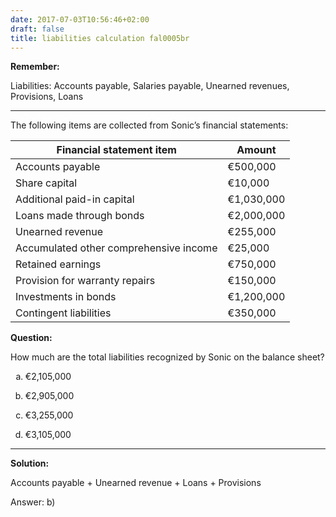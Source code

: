 ```yaml
---
date: 2017-07-03T10:56:46+02:00
draft: false
title: liabilities calculation fal0005br
---
```


**Remember:**

Liabilities: Accounts payable, Salaries payable, Unearned revenues, Provisions, Loans

***

The following items are collected from Sonic’s financial statements:

Financial statement item | Amount
------------------------ | -------
Accounts payable | &euro;500,000             
Share capital    | &euro;10,000
Additional paid-in capital | &euro;1,030,000 
Loans made through bonds | &euro;2,000,000
Unearned revenue | &euro;255,000             
Accumulated other comprehensive income | &euro;25,000
Retained earnings | &euro;750,000            
Provision for warranty repairs | &euro;150,000  
Investments in bonds | &euro;1,200,000       
Contingent liabilities | &euro;350,000

**Question:**

How much are the total liabilities recognized by Sonic on the balance sheet?

a) &euro;2,105,000

b) &euro;2,905,000

c) &euro;3,255,000

d) &euro;3,105,000

***

**Solution:**

Accounts payable + Unearned revenue + Loans + Provisions

Answer: b)